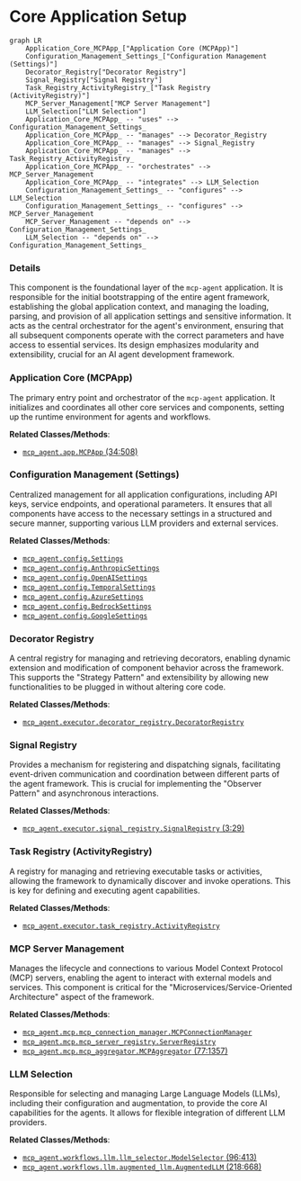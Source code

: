 # Core Application Setup
```mermaid
graph LR
    Application_Core_MCPApp_["Application Core (MCPApp)"]
    Configuration_Management_Settings_["Configuration Management (Settings)"]
    Decorator_Registry["Decorator Registry"]
    Signal_Registry["Signal Registry"]
    Task_Registry_ActivityRegistry_["Task Registry (ActivityRegistry)"]
    MCP_Server_Management["MCP Server Management"]
    LLM_Selection["LLM Selection"]
    Application_Core_MCPApp_ -- "uses" --> Configuration_Management_Settings_
    Application_Core_MCPApp_ -- "manages" --> Decorator_Registry
    Application_Core_MCPApp_ -- "manages" --> Signal_Registry
    Application_Core_MCPApp_ -- "manages" --> Task_Registry_ActivityRegistry_
    Application_Core_MCPApp_ -- "orchestrates" --> MCP_Server_Management
    Application_Core_MCPApp_ -- "integrates" --> LLM_Selection
    Configuration_Management_Settings_ -- "configures" --> LLM_Selection
    Configuration_Management_Settings_ -- "configures" --> MCP_Server_Management
    MCP_Server_Management -- "depends on" --> Configuration_Management_Settings_
    LLM_Selection -- "depends on" --> Configuration_Management_Settings_
```

### Details

This component is the foundational layer of the `mcp-agent` application. It is responsible for the initial bootstrapping of the entire agent framework, establishing the global application context, and managing the loading, parsing, and provision of all application settings and sensitive information. It acts as the central orchestrator for the agent's environment, ensuring that all subsequent components operate with the correct parameters and have access to essential services. Its design emphasizes modularity and extensibility, crucial for an AI agent development framework.

### Application Core (MCPApp)
The primary entry point and orchestrator of the `mcp-agent` application. It initializes and coordinates all other core services and components, setting up the runtime environment for agents and workflows.


**Related Classes/Methods**:

- <a href="https://github.com/lastmile-ai/mcp-agent/blob/main/src/mcp_agent/app.py#L34-L508" target="_blank" rel="noopener noreferrer">`mcp_agent.app.MCPApp` (34:508)</a>


### Configuration Management (Settings)
Centralized management for all application configurations, including API keys, service endpoints, and operational parameters. It ensures that all components have access to the necessary settings in a structured and secure manner, supporting various LLM providers and external services.


**Related Classes/Methods**:

- <a href="https://github.com/lastmile-ai/mcp-agent/blob/main/src/mcp_agent/config.py" target="_blank" rel="noopener noreferrer">`mcp_agent.config.Settings`</a>
- <a href="https://github.com/lastmile-ai/mcp-agent/blob/main/src/mcp_agent/config.py" target="_blank" rel="noopener noreferrer">`mcp_agent.config.AnthropicSettings`</a>
- <a href="https://github.com/lastmile-ai/mcp-agent/blob/main/src/mcp_agent/config.py" target="_blank" rel="noopener noreferrer">`mcp_agent.config.OpenAISettings`</a>
- <a href="https://github.com/lastmile-ai/mcp-agent/blob/main/src/mcp_agent/config.py" target="_blank" rel="noopener noreferrer">`mcp_agent.config.TemporalSettings`</a>
- <a href="https://github.com/lastmile-ai/mcp-agent/blob/main/src/mcp_agent/config.py" target="_blank" rel="noopener noreferrer">`mcp_agent.config.AzureSettings`</a>
- <a href="https://github.com/lastmile-ai/mcp-agent/blob/main/src/mcp_agent/config.py" target="_blank" rel="noopener noreferrer">`mcp_agent.config.BedrockSettings`</a>
- <a href="https://github.com/lastmile-ai/mcp-agent/blob/main/src/mcp_agent/config.py" target="_blank" rel="noopener noreferrer">`mcp_agent.config.GoogleSettings`</a>


### Decorator Registry
A central registry for managing and retrieving decorators, enabling dynamic extension and modification of component behavior across the framework. This supports the "Strategy Pattern" and extensibility by allowing new functionalities to be plugged in without altering core code.


**Related Classes/Methods**:

- <a href="https://github.com/lastmile-ai/mcp-agent/blob/main/src/mcp_agent/executor/decorator_registry.py" target="_blank" rel="noopener noreferrer">`mcp_agent.executor.decorator_registry.DecoratorRegistry`</a>


### Signal Registry
Provides a mechanism for registering and dispatching signals, facilitating event-driven communication and coordination between different parts of the agent framework. This is crucial for implementing the "Observer Pattern" and asynchronous interactions.


**Related Classes/Methods**:

- <a href="https://github.com/lastmile-ai/mcp-agent/blob/main/src/mcp_agent/executor/signal_registry.py#L3-L29" target="_blank" rel="noopener noreferrer">`mcp_agent.executor.signal_registry.SignalRegistry` (3:29)</a>


### Task Registry (ActivityRegistry)
A registry for managing and retrieving executable tasks or activities, allowing the framework to dynamically discover and invoke operations. This is key for defining and executing agent capabilities.


**Related Classes/Methods**:

- <a href="https://github.com/lastmile-ai/mcp-agent/blob/main/src/mcp_agent/executor/task_registry.py" target="_blank" rel="noopener noreferrer">`mcp_agent.executor.task_registry.ActivityRegistry`</a>


### MCP Server Management
Manages the lifecycle and connections to various Model Context Protocol (MCP) servers, enabling the agent to interact with external models and services. This component is critical for the "Microservices/Service-Oriented Architecture" aspect of the framework.


**Related Classes/Methods**:

- <a href="https://github.com/lastmile-ai/mcp-agent/blob/main/src/mcp_agent/mcp/mcp_connection_manager.py" target="_blank" rel="noopener noreferrer">`mcp_agent.mcp.mcp_connection_manager.MCPConnectionManager`</a>
- <a href="https://github.com/lastmile-ai/mcp-agent/blob/main/src/mcp_agent/mcp/mcp_server_registry.py" target="_blank" rel="noopener noreferrer">`mcp_agent.mcp.mcp_server_registry.ServerRegistry`</a>
- <a href="https://github.com/lastmile-ai/mcp-agent/blob/main/src/mcp_agent/mcp/mcp_aggregator.py#L77-L1357" target="_blank" rel="noopener noreferrer">`mcp_agent.mcp.mcp_aggregator.MCPAggregator` (77:1357)</a>


### LLM Selection
Responsible for selecting and managing Large Language Models (LLMs), including their configuration and augmentation, to provide the core AI capabilities for the agents. It allows for flexible integration of different LLM providers.


**Related Classes/Methods**:

- <a href="https://github.com/lastmile-ai/mcp-agent/blob/main/src/mcp_agent/workflows/llm/llm_selector.py#L96-L413" target="_blank" rel="noopener noreferrer">`mcp_agent.workflows.llm.llm_selector.ModelSelector` (96:413)</a>
- <a href="https://github.com/lastmile-ai/mcp-agent/blob/main/src/mcp_agent/workflows/llm/augmented_llm.py#L218-L668" target="_blank" rel="noopener noreferrer">`mcp_agent.workflows.llm.augmented_llm.AugmentedLLM` (218:668)</a>
